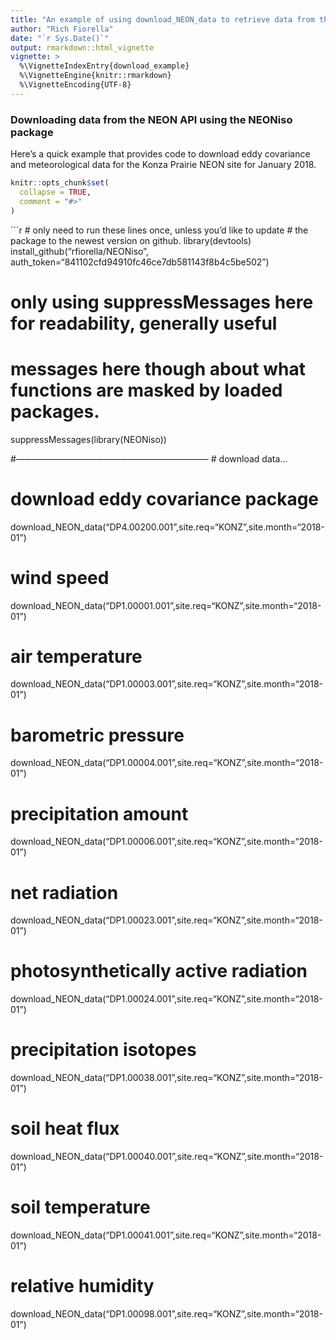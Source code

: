 ```yaml
---
title: "An example of using download_NEON_data to retrieve data from the NEON API"
author: "Rich Fiorella"
date: "`r Sys.Date()`"
output: rmarkdown::html_vignette
vignette: >
  %\VignetteIndexEntry{download_example}
  %\VignetteEngine{knitr::rmarkdown}
  %\VignetteEncoding{UTF-8}
---
```


### Downloading data from the NEON API using the NEONiso package

Here's a quick example that provides code to download eddy covariance and
meteorological data for the Konza Prairie NEON site for January 2018.

```r
knitr::opts_chunk$set(
  collapse = TRUE,
  comment = "#>"
)
```

```r

# only need to run these lines once, unless you'd like to update
# the package to the newest version on github.
library(devtools)
install_github("rfiorella/NEONiso",
               auth_token="841102cfd94910fc46ce7db581143f8b4c5be502")

# only using suppressMessages here for readability, generally useful
# messages here though about what functions are masked by loaded packages.
suppressMessages(library(NEONiso)) 

#------------------------------------------------------------------
# download data...

# download eddy covariance package
download_NEON_data("DP4.00200.001",site.req="KONZ",site.month="2018-01") 

# wind speed
download_NEON_data("DP1.00001.001",site.req="KONZ",site.month="2018-01")

# air temperature
download_NEON_data("DP1.00003.001",site.req="KONZ",site.month="2018-01")

# barometric pressure
download_NEON_data("DP1.00004.001",site.req="KONZ",site.month="2018-01")

# precipitation amount
download_NEON_data("DP1.00006.001",site.req="KONZ",site.month="2018-01")

# net radiation
download_NEON_data("DP1.00023.001",site.req="KONZ",site.month="2018-01")

# photosynthetically active radiation
download_NEON_data("DP1.00024.001",site.req="KONZ",site.month="2018-01")

# precipitation isotopes
download_NEON_data("DP1.00038.001",site.req="KONZ",site.month="2018-01")

# soil heat flux
download_NEON_data("DP1.00040.001",site.req="KONZ",site.month="2018-01") 

# soil temperature
download_NEON_data("DP1.00041.001",site.req="KONZ",site.month="2018-01") 

# relative humidity
download_NEON_data("DP1.00098.001",site.req="KONZ",site.month="2018-01")